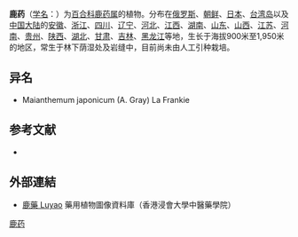 {{Speciesbox
| name = 鹿药
| status = 
| status_system = 
| image =
| genus = Smilacina
| species = japonica
| authority = A. Gray
}}

'''鹿药'''（[[学名|学名]]：{{lang|la|''Smilacina japonica''}}）为[[百合科|百合科]][[鹿药属|鹿药属]]的植物。分布在[[俄罗斯|俄罗斯]]、[[朝鲜|朝鲜]]、[[日本|日本]]、[[台湾岛|台湾岛]]以及[[中国大陆|中国大陆]]的[[安徽|安徽]]、[[浙江|浙江]]、[[四川|四川]]、[[辽宁|辽宁]]、[[河北|河北]]、[[江西|江西]]、[[湖南|湖南]]、[[山东|山东]]、[[山西|山西]]、[[江苏|江苏]]、[[河南|河南]]、[[贵州|贵州]]、[[陕西|陕西]]、[[湖北|湖北]]、[[甘肃|甘肃]]、[[吉林|吉林]]、[[黑龙江|黑龙江]]等地，生长于海拔900米至1,950米的地区，常生于林下荫湿处及岩缝中，目前尚未由人工引种栽培。

== 异名 ==
* Maianthemum japonicum (A. Gray) La Frankie

== 参考文献 ==
<div class="references-small">
* {{cite web| url =http://www.bioinfo.cn/db05/KmzwSpecies.php?action=view&id=5035| title =鹿药| work =《中国高等植物数据库全库》| publisher =中国科学院微生物研究所| author =昆明植物研究所| accessdate =2009-02-24| deadurl =yes| archiveurl =https://web.archive.org/web/20160305090120/http://www.bioinfo.cn/db05/KmzwSpecies.php?action=view&id=5035| archivedate =2016-03-05}}
</div>

==外部連結==		
* [http://libproject.hkbu.edu.hk/was40/detail?lang=ch&channelid=1288&searchword=herb_id=D01184 鹿藥 Luyao]{{Wayback|url=http://libproject.hkbu.edu.hk/was40/detail?lang=ch&channelid=1288&searchword=herb_id=D01184 |date=20131210141545 }} 藥用植物圖像資料庫（香港浸會大學中醫藥學院）{{zh-hant}}{{en}}
{{Taxonbar|from=Q11175076}}

[[Category:鹿药属|鹿药]]


{{植物小作品}}